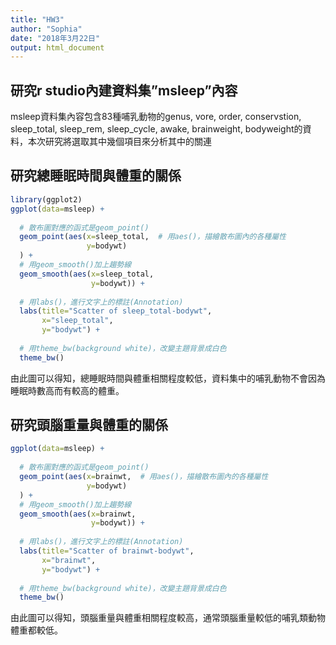 ```yaml
---
title: "HW3"
author: "Sophia"
date: "2018年3月22日"
output: html_document
---
```


## 研究r studio內建資料集"msleep"內容
msleep資料集內容包含83種哺乳動物的genus, vore, order, conservstion, sleep_total, sleep_rem, sleep_cycle, awake, brainweight, bodyweight的資料，本次研究將選取其中幾個項目來分析其中的關連

## 研究總睡眠時間與體重的關係
```r
library(ggplot2)
ggplot(data=msleep) +   
  
  # 散布圖對應的函式是geom_point()
  geom_point(aes(x=sleep_total,  # 用aes()，描繪散布圖內的各種屬性
                 y=bodywt) 
  ) + 
  # 用geom_smooth()加上趨勢線
  geom_smooth(aes(x=sleep_total,
                  y=bodywt)) +
  
  # 用labs()，進行文字上的標註(Annotation)
  labs(title="Scatter of sleep_total-bodywt",
       x="sleep_total",
       y="bodywt") +
  
  # 用theme_bw(background white)，改變主題背景成白色
  theme_bw()
```

由此圖可以得知，總睡眠時間與體重相關程度較低，資料集中的哺乳動物不會因為睡眠時數高而有較高的體重。

## 研究頭腦重量與體重的關係
```r
ggplot(data=msleep) +   
  
  # 散布圖對應的函式是geom_point()
  geom_point(aes(x=brainwt,  # 用aes()，描繪散布圖內的各種屬性
                 y=bodywt) 
  ) + 
  # 用geom_smooth()加上趨勢線
  geom_smooth(aes(x=brainwt,
                  y=bodywt)) +
  
  # 用labs()，進行文字上的標註(Annotation)
  labs(title="Scatter of brainwt-bodywt",
       x="brainwt",
       y="bodywt") +
  
  # 用theme_bw(background white)，改變主題背景成白色
  theme_bw()       
```

由此圖可以得知，頭腦重量與體重相關程度較高，通常頭腦重量較低的哺乳類動物體重都較低。
